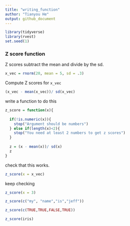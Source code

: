 ```yaml
---
title: "writing_function"
author: "Tianyou He"
output: github_document
---
```


```r
library(tidyverse)
library(rvest)
set.seed(1)
```
### Z score function

Z scores subtract the mean and divide by the sd.

```r
x_vec = rnorm(20, mean = 5, sd = .3)
```

Compute Z scores for `x_vec`

```r
(x_vec - mean(x_vec))/ sd(x_vec)
```

write a function to do this 

```r
z_score = function(x){
  
  if(!is.numeric(x)){
    stop("Argument should be numbers")
  } else if(length(x)<2){
    stop("You need at least 2 numbers to get z scores")
  }
  
  z = (x - mean(x))/ sd(x)
  z
}
```

check that this works.

```r
z_score(x = x_vec)
```

keep checking 
```r
z_score(x = 3)

z_score(c("my", "name","is","jeff"))

z_score(c(TRUE,TRUE,FALSE,TRUE))

z_score(iris)
```


```r

```


